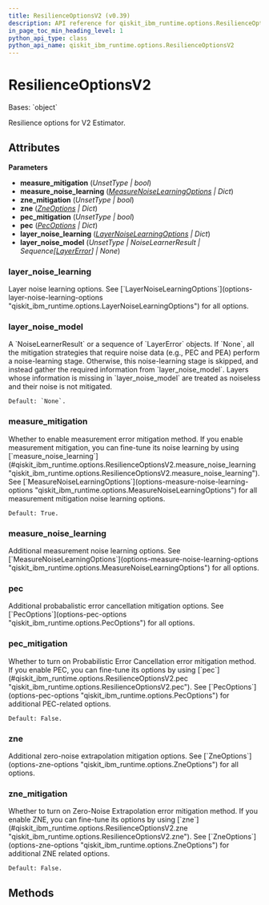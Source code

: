```yaml
---
title: ResilienceOptionsV2 (v0.39)
description: API reference for qiskit_ibm_runtime.options.ResilienceOptionsV2 in qiskit-ibm-runtime v0.39
in_page_toc_min_heading_level: 1
python_api_type: class
python_api_name: qiskit_ibm_runtime.options.ResilienceOptionsV2
---
```


# ResilienceOptionsV2

<Class id="qiskit_ibm_runtime.options.ResilienceOptionsV2" isDedicatedPage={true} github="https://github.com/Qiskit/qiskit-ibm-runtime/tree/stable/0.39/qiskit_ibm_runtime/options/resilience_options.py#L37-L111" signature="ResilienceOptionsV2(measure_mitigation=Unset, measure_noise_learning=<factory>, zne_mitigation=Unset, zne=<factory>, pec_mitigation=Unset, pec=<factory>, layer_noise_learning=<factory>, layer_noise_model=Unset)" modifiers="class">
  Bases: `object`

  Resilience options for V2 Estimator.

  ## Attributes

  **Parameters**

  *   **measure\_mitigation** (*UnsetType | bool*)
  *   **measure\_noise\_learning** ([*MeasureNoiseLearningOptions*](options-measure-noise-learning-options "qiskit_ibm_runtime.options.measure_noise_learning_options.MeasureNoiseLearningOptions") *| Dict*)
  *   **zne\_mitigation** (*UnsetType | bool*)
  *   **zne** ([*ZneOptions*](options-zne-options "qiskit_ibm_runtime.options.zne_options.ZneOptions") *| Dict*)
  *   **pec\_mitigation** (*UnsetType | bool*)
  *   **pec** ([*PecOptions*](options-pec-options "qiskit_ibm_runtime.options.pec_options.PecOptions") *| Dict*)
  *   **layer\_noise\_learning** ([*LayerNoiseLearningOptions*](options-layer-noise-learning-options "qiskit_ibm_runtime.options.layer_noise_learning_options.LayerNoiseLearningOptions") *| Dict*)
  *   **layer\_noise\_model** (*UnsetType | NoiseLearnerResult | Sequence\[*[*LayerError*](utils-noise-learner-result-layer-error "qiskit_ibm_runtime.utils.noise_learner_result.LayerError")*] | None*)

  ### layer\_noise\_learning

  <Attribute id="qiskit_ibm_runtime.options.ResilienceOptionsV2.layer_noise_learning" attributeTypeHint="LayerNoiseLearningOptions | Dict" attributeValue="FieldInfo(annotation=Union[LayerNoiseLearningOptions, Dict], required=False, default_factory=LayerNoiseLearningOptions)">
    Layer noise learning options. See [`LayerNoiseLearningOptions`](options-layer-noise-learning-options "qiskit_ibm_runtime.options.LayerNoiseLearningOptions") for all options.
  </Attribute>

  ### layer\_noise\_model

  <Attribute id="qiskit_ibm_runtime.options.ResilienceOptionsV2.layer_noise_model" attributeTypeHint="UnsetType | NoiseLearnerResult | Sequence[LayerError] | None" attributeValue="Unset">
    A `NoiseLearnerResult` or a sequence of `LayerError` objects. If `None`, all the mitigation strategies that require noise data (e.g., PEC and PEA) perform a noise-learning stage. Otherwise, this noise-learning stage is skipped, and instead gather the required information from `layer_noise_model`. Layers whose information is missing in `layer_noise_model` are treated as noiseless and their noise is not mitigated.

    Default: `None`.
  </Attribute>

  ### measure\_mitigation

  <Attribute id="qiskit_ibm_runtime.options.ResilienceOptionsV2.measure_mitigation" attributeTypeHint="UnsetType | bool" attributeValue="Unset">
    Whether to enable measurement error mitigation method. If you enable measurement mitigation, you can fine-tune its noise learning by using [`measure_noise_learning`](#qiskit_ibm_runtime.options.ResilienceOptionsV2.measure_noise_learning "qiskit_ibm_runtime.options.ResilienceOptionsV2.measure_noise_learning"). See [`MeasureNoiseLearningOptions`](options-measure-noise-learning-options "qiskit_ibm_runtime.options.MeasureNoiseLearningOptions") for all measurement mitigation noise learning options.

    Default: True.
  </Attribute>

  ### measure\_noise\_learning

  <Attribute id="qiskit_ibm_runtime.options.ResilienceOptionsV2.measure_noise_learning" attributeTypeHint="MeasureNoiseLearningOptions | Dict" attributeValue="FieldInfo(annotation=Union[MeasureNoiseLearningOptions, Dict], required=False, default_factory=MeasureNoiseLearningOptions)">
    Additional measurement noise learning options. See [`MeasureNoiseLearningOptions`](options-measure-noise-learning-options "qiskit_ibm_runtime.options.MeasureNoiseLearningOptions") for all options.
  </Attribute>

  ### pec

  <Attribute id="qiskit_ibm_runtime.options.ResilienceOptionsV2.pec" attributeTypeHint="PecOptions | Dict" attributeValue="FieldInfo(annotation=Union[PecOptions, Dict], required=False, default_factory=PecOptions)">
    Additional probabalistic error cancellation mitigation options. See [`PecOptions`](options-pec-options "qiskit_ibm_runtime.options.PecOptions") for all options.
  </Attribute>

  ### pec\_mitigation

  <Attribute id="qiskit_ibm_runtime.options.ResilienceOptionsV2.pec_mitigation" attributeTypeHint="UnsetType | bool" attributeValue="Unset">
    Whether to turn on Probabilistic Error Cancellation error mitigation method. If you enable PEC, you can fine-tune its options by using [`pec`](#qiskit_ibm_runtime.options.ResilienceOptionsV2.pec "qiskit_ibm_runtime.options.ResilienceOptionsV2.pec"). See [`PecOptions`](options-pec-options "qiskit_ibm_runtime.options.PecOptions") for additional PEC-related options.

    Default: False.
  </Attribute>

  ### zne

  <Attribute id="qiskit_ibm_runtime.options.ResilienceOptionsV2.zne" attributeTypeHint="ZneOptions | Dict" attributeValue="FieldInfo(annotation=Union[ZneOptions, Dict], required=False, default_factory=ZneOptions)">
    Additional zero-noise extrapolation mitigation options. See [`ZneOptions`](options-zne-options "qiskit_ibm_runtime.options.ZneOptions") for all options.
  </Attribute>

  ### zne\_mitigation

  <Attribute id="qiskit_ibm_runtime.options.ResilienceOptionsV2.zne_mitigation" attributeTypeHint="UnsetType | bool" attributeValue="Unset">
    Whether to turn on Zero-Noise Extrapolation error mitigation method. If you enable ZNE, you can fine-tune its options by using [`zne`](#qiskit_ibm_runtime.options.ResilienceOptionsV2.zne "qiskit_ibm_runtime.options.ResilienceOptionsV2.zne"). See [`ZneOptions`](options-zne-options "qiskit_ibm_runtime.options.ZneOptions") for additional ZNE related options.

    Default: False.
  </Attribute>

  ## Methods
</Class>

